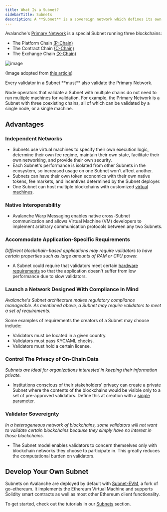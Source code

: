 ```yaml
---
title: What Is a Subnet?
sidebarTitle: Subnets
description: A **Subnet** is a sovereign network which defines its own rules regarding its membership and token economics. It is composed of a dynamic subset of Avalanche validators working together to achieve consensus on the state of one or more blockchains. Each blockchain is validated by exactly one Subnet, while a Subnet can validate many blockchains.
---
```

Avalanche's [Primary Network](/learn/primary-network) is a special Subnet running three blockchains:

*   The Platform Chain [(P-Chain)](/learn/primary-network#p-chain)
*   The Contract Chain [(C-Chain)](/learn/primary-network#c-chain)
*   The Exchange Chain [(X-Chain)](/learn/primary-network#x-chain)

![image](/images/subnet1.png)

(Image adopted from [this article](https://www.coinbase.com/cloud/discover/dev-foundations/intro-to-avalanche-subnets))

<Callout type="info">
Every validator in a Subnet **must** also validate the Primary Network.
</Callout>

Node operators that validate a Subnet with multiple chains do not need to run multiple machines for validation. For example, the Primary Network is a Subnet with three coexisting chains, all of which can be validated by a single node, or a single machine.

Advantages[​](#advantages "Direct link to heading")
---------------------------------------------------

### Independent Networks[​](#independent-networks "Direct link to heading")

*   Subnets use virtual machines to specify their own execution logic, determine their own fee regime, maintain their own state, facilitate their own networking, and provide their own security.
*   Each Subnet's performance is isolated from other Subnets in the ecosystem, so increased usage on one Subnet won't affect another.
*   Subnets can have their own token economics with their own native tokens, fee markets, and incentives determined by the Subnet deployer.
*   One Subnet can host multiple blockchains with customized [virtual machines](/learn/virtual-machines).

### Native Interoperability[​](#native-interoperability "Direct link to heading")

*   Avalanche Warp Messaging enables native cross-Subnet communication and allows Virtual Machine (VM) developers to implement arbitrary communication protocols between any two Subnets.

### Accommodate Application-Specific Requirements[​](#accommodate-application-specific-requirements "Direct link to heading")

_Different blockchain-based applications may require validators to have certain properties such as large amounts of RAM or CPU power._

*   A Subnet could require that validators meet certain [hardware requirements](/nodes/run-a-node/manually#hardware-and-os-requirements) so that the application doesn't suffer from low performance due to slow validators.

### Launch a Network Designed With Compliance In Mind[​](#launch-a-network-designed-with-compliance-in-mind "Direct link to heading")

_Avalanche's Subnet architecture makes regulatory compliance manageable. As mentioned above, a Subnet may require validators to meet a set of requirements._

Some examples of requirements the creators of a Subnet may choose include:

*   Validators must be located in a given country.
*   Validators must pass KYC/AML checks.
*   Validators must hold a certain license.

### Control The Privacy of On-Chain Data[​](#control-the-privacy-of-on-chain-data "Direct link to heading")

_Subnets are ideal for organizations interested in keeping their information private._

*   Institutions conscious of their stakeholders' privacy can create a private Subnet where the contents of the blockchains would be visible only to a set of pre-approved validators. Define this at creation with a [single parameter](/nodes/configure/subnet-configs#private-subnet).

### Validator Sovereignty[​](#validator-sovereignty "Direct link to heading")

_In a heterogeneous network of blockchains, some validators will not want to validate certain blockchains because they simply have no interest in those blockchains._

*   The Subnet model enables validators to concern themselves only with blockchain networks they choose to participate in. This greatly reduces the computational burden on validators.

Develop Your Own Subnet[​](#develop-your-own-subnet "Direct link to heading")
-----------------------------------------------------------------------------

Subnets on Avalanche are deployed by default with [Subnet-EVM](https://github.com/ava-labs/subnet-evm#subnet-evm), a fork of go-ethereum. It implements the Ethereum Virtual Machine and supports Solidity smart contracts as well as most other Ethereum client functionality.

To get started, check out the tutorials in our [Subnets](/build/subnets/build-first-subnet) section.